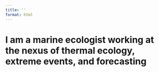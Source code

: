 ```yaml
---
title: ''
format: html
---
```


```{=html}
<style>
  body {
  background-image: url('/images/bahamafull.jpg');
  background-size: cover;
  background-repeat: no-repeat;
 }
  
</style>
```

# I am a marine ecologist working at the nexus of thermal ecology, extreme events, and forecasting
